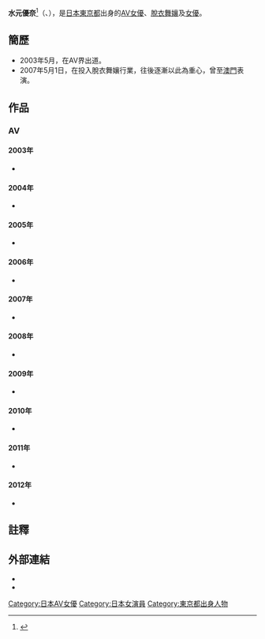{{AV女優|
|モデル名=水元 ゆうな
|ふりがな=みずもと ゆうな
|画像ファイル=
|別名=
|愛称=
|生年=1983
|生月=8
|生日=31
|出身地={{JPN}}[[東京都|東京都]]
|血液型=A
|時点=
|身長=157
|体重=
|バスト=88
|ウエスト=59
|ヒップ=86
|カップ=E
|股下=
|靴= 23.5
|身体備考=
|ジャンル=[[AV|AV]]
|AV出演期間=2003年 - 2012年
|活動備考=
|他の活動=[[脫衣舞孃|脫衣舞孃]]<br />2007年 - 
|その他=
}}
'''水元優奈'''<ref name=my>[http://blog.livedoor.jp/mizumoto_yuuna/archives/51712568.html {{lang|ja|水元ゆうなブログ : 水元優奈}}] {{webarchive|url=https://web.archive.org/web/20140508060937/http://blog.livedoor.jp/mizumoto_yuuna/archives/51712568.html |date=2014-05-08 }}</ref>（{{lang-ja|水元 ゆうな}}、{{bd|1983年|8月31日}}），是[[日本|日本]][[東京都|東京都]]出身的[[AV女優|AV女優]]、[[脫衣舞孃|脫衣舞孃]]及[[女優|女優]]。

== 簡歷 ==
* 2003年5月，在AV界出道。
* 2007年5月1日，在{{nihongo|'''東洋秀劇場'''|東洋ショー劇場}}投入脫衣舞孃行業，往後逐漸以此為重心，曾至[[澳門|澳門]]表演{{r|my}}。

== 作品 ==
=== AV ===
==== 2003年 ====
* {{lang|ja|つやキラ◆ 水元ゆうな（5月23日［VHS］/9月19日［DVD］、[[マックス・エー|マックス・エー]]）
* approach 水元ゆうな（5月27日［DVD］/6月27日［VHS］、[[アリスJAPAN|アリスJAPAN]]） 
* エレメント 水元ゆうな（7月25日［VHS］/11月21日［DVD］、マックス・エー）
* 誘惑のフェロモン 水元ゆうな（8月29日、アリスJAPAN）
* 眠れぬ夜は貴方と…。 水元ゆうな（9月30日、マックス・エー）
* 君がゆうなのオナペット 水元ゆうな（10月24日、アリスJAPAN）
* ベッドルームの女 水元ゆうな（11月28日、マックス・エー）
* アレが欲しくてタマらないM女ナース 水元ゆうな（12月19日、アリスJAPAN）
* MAX-A Anniversary 4（12月19日、マックス・エー）※総集編}}

==== 2004年 ====
* {{lang|ja|ワン◇らぶ 水元ゆうな（1月30日、マックス・エー）
* 女尻 水元ゆうな（2月20日、アリスJAPAN）
* 監禁ボディドール 水元ゆうな（3月30日、マックス・エー）
* 制服人形 水元ゆうな（4月23日、アリスJAPAN）
* 完全保存版 MAX-A極艶8時間 DVD5年の軌跡（5月21日、マックス・エー）※総集編
* 美巨乳 まっくすまっくす4時間（6月25日、マックス・エー）※総集編
* MORE MAXⅥ（7月23日、マックス・エー）※総集編
* ダブルストーリー 水元ゆうな（8月21日、[[h.m.p|h.m.p]]）
* 女尻CLIMAX 2004（8月27日、アリスJAPAN）※総集編
* ビューティ・ハニー2 水元ゆうな（8月31日、h.m.p）※レンタル
* DEEP SEX 水元ゆうな（9月21日、h.m.p）
* ブルーファイル 水元ゆうな（9月21日、マックス・エー）※総集編
* 魅せて！お姉さまのプライベートファック 水元ゆうな（9月21日、h.m.p）※レンタル
* 媚熱 淫らにさせて… 水元ゆうな（10月27日、h.m.p）
* とろけ～るお姉さまSEX 水元ゆうな（10月30日、h.m.p）※レンタル
* oh！水元ゆうな（11月10日、[[ビデオバンク|ビデオバンク]]）
* 愛欲★マニア 水元ゆうな（11月27日、h.m.p）※レンタル
* お姉さまは痴女?！ 水元ゆうな（11月27日、h.m.p）※レンタル
* アリスJAPAN2005（12月17日、アリスJAPAN）※総集編
* MAX-A Anniversary 5（12月17日、マックス・エー）※総集編
* キワどい欲情… 牝になるセックス 水元ゆうな（12月31日、h.m.p）※レンタル}}

==== 2005年 ====
* {{lang|ja|THE BODY 水元ゆうな（1月23日、[[宇宙企画|宇宙企画]]（[[メディアステーション|メディアステーション]]））※レンタル
* やっぱり監禁だ！まっくすまっくす4時間（1月28日、マックス・エー）※総集編
* あぶない！ゆうな先生 水元ゆうな（2月17日、宇宙企画）※レンタル
* 猥褻MAX 水元ゆうな（3月17日、宇宙企画）※レンタル
* Full Volume 水元ゆうな（3月21日、ビデオバンク）
* 超・騎乗 Bomb 4時間（3月21日、ビデオバンク）※総集編
* プレミア・ミックス 水元ゆうな（4月15日、メディアステーション）
* 超デジモ 水元ゆうな（4月22日、[[レアル・ワークス|レアル・ワークス]]）
* ザ メガネっ娘 Bomb 4時間（5月2日、ビデオバンク）※総集編
* ボクの彼女 水元ゆうな（5月20日、レアル・ワークス）
* 宇宙企画COMBO！4時間 ヌレヌレ女教師編（5月27日、メディアステーション）※総集編
* ザ・失神寸前Bomb！4時間（6月10日、ビデオバンク）※総集編
* ゆうなが奥さんになってあげる 水元ゆうなの癒し系おもてなし超高級ソープ嬢（6月17日、レアル・ワークス）
* Full Volume！GOLD 水元ゆうな（6月21日、ビデオバンク）※総集編
* 宇宙企画COMBO！4時間 ムレムレくい込みスク水＆競泳水着編（7月15日、メディアステーション）※総集編
* 超絶頂オマンコ拷問ライブ4時間スペシャル 水元ゆうな（7月22日、レアル・ワークス）
* 制服人形 着せ替えコレクション2005（7月22日、アリスJAPAN）※総集編
* レアル スーパーベスト8時間（7月22日、レアル・ワークス）※総集編
* 堕天使 X vs 猥褻MAX 4時間DX（7月29日、メディアステーション）※総集編
* 小沢菜穂と水元ゆうなのダブルドリームスペシャル（8月19日、レアル・ワークス）…共演：[[小沢菜穂|小沢菜穂]]
* h.m.pナイスボディNOW4時間（8月10日、ビデオバンク）※総集編
* h.m.p美尻NOW5時間（9月10日、ビデオバンク）※総集編
* ザ・ディープスロートBomb！4時間（9月21日、ビデオバンク）※総集編
* レアル 水元ゆうな（9月23日、レアル・ワークス）
* h.m.p潮吹きNOW4時間（10月10日、ビデオバンク）※総集編
* おちんちん熱いですよ ゆうなが優しく癒してあげる（10月21日、レアル・ワークス）
* プレミア・ミックス Best Collection4時間 2（10月21日、メディアステーション）※総集編
* DELTA-X 潮吹き 4時間（10月28日、メディアステーション）※総集編
* 宇宙企画 THE BEST EPISODE 2005（11月12日、メディアステーション）※総集編
* 猥褻フェラチオ 水元ゆうな（11月18日、レアル・ワークス）
* プレミアムBEST 水元ゆうな（11月22日、マックス・エー）※総集編
* 宇宙企画COMBO！4時間 裸エプロン編（12月9日、メディアステーション）※総集編
* 超・超デジモ 水元ゆうな（12月16日、レアル・ワークス）
* REAL WORKS 超高級ソープランド BEST 4時間（12月16日、レアル・ワークス）※総集編}}

==== 2006年 ====
* {{lang|ja|責め痴女 水元ゆうな（1月20日、レアル・ワークス）
* REAL BEST 4時間①（1月20日、レアル・ワークス）※総集編
* REAL WORKS フェラチオ BEST 4時間（1月20日、レアル・ワークス）※総集編
* ゆうなマニアデラックス4時間（2月17日、レアル・ワークス）※総集編
* REAL STARS 水元ゆうな BEST 4時間（2月17日、レアル・ワークス）※総集編
* 超絶頂オマンコ拷問ライブ4時間 BEST 4時間（2月17日、レアル・ワークス）※総集編
* 淫語とマンコでチンポいじめ 水元ゆうな（3月17日、レアル・ワークス）
* h.m.pセーラーNOW 4時間（3月21日、ビデオバンク）※総集編
* リアルセックス 水元ゆうな（4月21日、レアル・ワークス）
* h.m.pくびれNOW4時間（4月21日、ビデオバンク）※総集編
* 宇宙企画COMBO！4時間 めがねっ娘編（4月28日、メディアステーション）※総集編
* 僕だけの淫語レッスン 水元ゆうな（5月19日、レアル・ワークス）
* 水元ゆうなに責められたい！（6月16日、レアル・ワークス）
* 宇宙企画 スーパースター 4時間（6月16日、メディアステーション）※総集編
* やっぱり処女作だ！まっくすまっくす4時間（6月23日、マックス・エー）※総集編
* レアル 水元ゆうな 2（7月21日、レアル・ワークス）
* ボクの彼女2 水元ゆうな（8月18日、レアル・ワークス）
* REAL WORKS レアル シリーズ BEST 4時間（8月18日、レアル・ワークス）※総集編
* ザ・足コキBomb！4時間（9月21日、ビデオバンク）※総集編
* モーレツ！イカセ特訓 水元ゆうな（9月22日、レアル・ワークス）
* SEX革命 vol.13 水元ゆうな（10月13日、[[MOODYZ|MOODYZ]]）
* REAL STARS 水元ゆうな BEST 4時間 2（10月20日、レアル・ワークス）※総集編
* REALWORKS ダブルドリームBEST4時間 ～誘惑＆痴女編～（10月20日、レアル・ワークス）※総集編
* スーパーボディーの美尻、フェラチオ、超接写。 水元ゆうな（11月7日、[[プレミアム_(アダルトビデオ)|プレミアム]]）
* h.m.pレイプNOW4時間（11月10日、ビデオバンク）※総集編
* REAL STARS 水元ゆうな BEST4時間 3（11月17日、レアル・ワークス）※総集編
* ハイパーデジタルモザイクVol.048 水元ゆうな（12月1日、MOODYZ）
* スーパーボディーのチンチン介護 オトナの妄想ホスピタル。 水元ゆうな（12月7日、プレミアム）
* ザ・ご奉仕Bomb！4時間（12月21日、ビデオバンク）※総集編}}

==== 2007年 ====
* {{lang|ja|性感アクメFUCK 水元ゆうな（1月1日、MOODYZ）
* 超絶品ボディ4時間（1月13日、MOODYZ）※総集編
* 水元ゆうな 愛蔵版 本人が選ぶ最高に気持ち良かった10のSEX（1月19日、レアル・ワークス）
* REALSUPERBEST 8時間 3（1月19日、レアル・ワークス）※総集編
* REAL WORKS 淫語責め BEST 4時間（1月19日、レアル・ワークス）※総集編
* 9～12月作品集 全194タイトル 4時間（2月1日、MOODYZ）※総集編
* 激イカセ濃厚FUCK！ 水元ゆうな（2月13日、MOODYZ）
* 超絶品ボディーSPECIAL（3月1日、MOODYZ）… 共演：[[峰なゆか|峰なゆか]]、[[妃乃ひかり|妃乃ひかり]]、[[@YOU|@YOU]]
* 女教師 レイプ 輪姦 水元ゆうな（4月13日、MOODYZ）
* フェラチオ4時間（5月1日、MOODYZ）※総集編
* 挿入部ばかり集めました ハイパーデジタルモザイク4時間（5月1日、MOODYZ）※総集編
* 下半期 プレミアム傑作選（5月7日、プレミアム）※総集編
* 愛情ごっくんセックス♥ 水元ゆうな（5月13日、MOODYZ）
* 美脚4時間（5月13日、MOODYZ）※総集編
* 巨乳100人8時間（5月13日、MOODYZ）※総集編
* 旅情☆プライベートSEX4時間（5月21日、ビデオバンク）※総集編
* 1月～4月作品集 全145タイトル 4時間（6月1日、MOODYZ）※総集編
* プレミアデジタルモザイク Vol.024 水元ゆうな（6月7日、プレミアム）
* REAL WORKS 強制フェラ＆ディープスロートBEST 4時間（6月22日、レアル・ワークス）※総集編
* プレミアム・ビューティー 如月カレン＆水元ゆうな（7月7日、プレミアム）…共演：[[如月カレン|如月カレン]]
* 痴女淫語4時間（7月13日、MOODYZ）※総集編
* REAL SUPER BEST 8時間 4（7月20日、レアル・ワークス）※総集編
* ハイパーデジタルモザイク4時間（8月1日、MOODYZ）※総集編
* 誘惑女教師 水元ゆうな（8月7日、プレミアム）
* プレミア女優のフェラチオBEST 1（8月7日、プレミアム）※総集編
* REAL WORKS 責め痴女BEST 4時間 2（8月17日、レアル・ワークス）※総集編
* プレミア女優の美尻コレクション（1）（9月7日、プレミアム）※総集編
* 騎乗位100人8時間（9月13日、MOODYZ）※総集編
* 巨乳乱交4時間（10月13日、MOODYZ）※総集編
* 巨乳騎乗位4時間（11月1日、MOODYZ）※総集編
* あなたは4時間痴女られたい！ もう赤玉しかでない怒涛の70射精スペシャル！（11月16日、レアル・ワークス）※総集編
* 巨乳・揺れ乳・乱れ乳！騎乗位スペシャル 4時間（11月23日、メディアステーション）※総集編
* 濃厚FUCK4時間（12月1日、MOODYZ）※総集編
* ゴックン4時間（12月13日、MOODYZ）※総集編
* 本番100人8時間（12月13日、MOODYZ）※総集編
* 奥さんになってあげる グレイテストヒッツ（12月17日、レアル・ワークス）※総集編
* REAL WORKS これがなっ得モザイクだ！ 超デジモのヌキサシ！交尾4時間（12月17日、レアル・ワークス）※総集編}}

==== 2008年 ====
* {{lang|ja|巨乳4時間2（1月1日、MOODYZ）※総集編
* 超人気女優の絶頂SEX4時間（1月1日、MOODYZ）※総集編
* プレミア女優のフェラチオBEST 2 4時間（1月7日、プレミアム）※総集編
* SEX革命BEST4時間（1月13日、MOODYZ）※総集編
* フェラ100人8時間（1月13日、MOODYZ）※総集編
* イカセFUCK4時間（2月1日、MOODYZ）※総集編
* プレミア女優の結合部BEST4時間（2月7日、プレミアム）※総集編
* 巨乳 レイプ 凌辱4時間（2月13日、MOODYZ）※総集編
* 拘束椅子Legend 水元ゆうな（2月19日、[[ドグマ_(アダルトビデオ)|ドグマ]]）
* 下半期 プレミアム傑作選（3月7日、プレミアム）※総集編
* 水元ゆうな BEST 4時間（3月13日、MOODYZ）※総集編
* MEGA・MAX 女祭り 4枚組15時間 MAX-A ANNIVERSARY COMPLETE DX（3月14日、マックスエー）※総集編
* レアル3周年記念 噴かせてよ！ スーパースター潮吹き 4時間（3月21日、レアルワークス）※総集編
* 激揺れ！！ぷるぷる美巨乳4時間（4月13日、MOODYZ）※総集編
* 女教師 レイプ 輪姦BEST4時間（4月13日、MOODYZ）※総集編
* えずく！ オールスターディープスロートBEST 4時間（4月18日、レアルワークス）※総集編
* プレミア女優の騎乗位FUCK4時間スペシャル（5月7日、プレミアム）※総集編
* 水元ゆうなのガチンコ昇天SEX！（5月16日、[[マキシング|マキシング]]）
* レアル3周年記念 犯らせろ！ ダブルドリーム陵辱 4時間（5月16日、レアルワークス）※総集編
* ハイモザ 手コキ4時間 2（6月1日、MOODYZ）※総集編
* 総勢25人イキまくり！！絶頂FUCK4時間 連続絶頂SPECIAL（6月1日、MOODYZ）※総集編
* 挿入部ばかり集めましたハイパーデジタルモザイク36人4時間（6月13日、MOODYZ）※総集編
* 汗かけ！潮吹け！！SPORTS☆ゲリラ Vol.2 水元ゆうな（6月16日、マキシング）
* ヌルべちょローションFUCK4時間（7月1日、MOODYZ）※総集編
* ハイモザ イラマチオ4時間（7月1日、MOODYZ）※総集編
* 抵抗虚しく犯される！輪姦4時間（7月13日、MOODYZ）※総集編
* ザーメン頂戴！おねだりゴックンBEST（7月13日、MOODYZ）※総集編
* 潮吹き・ベスト80連発VOL.3（7月19日、ドグマ）※総集編
* 超人気女優25人！！特選！どスケベ濃厚FUCK4時間（8月13日、MOODYZ）※総集編
* 風俗ちゃんねる 09 水元ゆうな（8月16日、マキシング）
* エロスの金メダル☆（8月16日、マキシング）※総集編
* h.m.pがお贈りする歴代No.１アイドル たっぷり100人12時間（8月21日、h.m.p）※総集編
* ムービーバイヤーサイレントレイプ 声を出せない私 水元ゆうな（9月7日、[[アタッカーズ|アタッカーズ]]）
* プレミア女優×プレミア女優 超豪華競演スペシャル4時間（9月7日、プレミアム）※総集編
* 徹底的に嬲り尽くす！凄惨レイプ4時間（9月13日、MOODYZ）※総集編
* 夫の目の前で犯されて― 侵入者6（10月7日、アタッカーズ）
* MAX-A15周年Special極上アイドルHistory（10月10日、マックスエー）※総集編
* スゴイ！美巨乳（10月17日、レアルワークス）※総集編
* 壁越しのあやつり妻 恥ずかしい私を見ないで 水元ゆうな（11月7日、アタッカーズ）
* 水元ゆうなプレミアムBEST4時間（11月7日、プレミアム）※総集編
* 潮吹き100人盛り！！8時間（11月13日、MOODYZ）※総集編
* MAXING半期ベスト完全保存版Ⅳ（11月16日、マキシング）※総集編
* スゴイ！アナル見せ（11月17日、レアルワークス）※総集編
* スゴイ！潮吹き2（11月17日、レアルワークス）※総集編
* 女教師・堕ちるまで… 水元ゆうな（12月7日、アタッカーズ）
* レアル・ザ・ゴールデンショースペシャル！～レアル人気シリーズBEST3大公開～（12月19日、レアルワークス）※総集編
* 奥さんになってあげるBEST 15名の人気女優が入れ替わりお世話しますスペシャル（12月19日、レアルワークス）※総集編}}

==== 2009年 ====
* {{lang|ja|人気女優の特選SEX100連発！！8時間（1月1日、MOODYZ）※総集編
* 美人記者失踪事件 無限凌辱人形 不道徳な肉欲の餌食（1月7日、アタッカーズ）
* 超豪華スーパープレミア女優4時間デラックス（1月7日、プレミアム）※総集編
* プレミア女優の騎乗位FUCK4時間スペシャル2（1月7日、プレミアム）※総集編
* 水元ゆうな the BEST（1月16日、マキシング）※総集編
* 極上美女たちとハーレム3Pドリーム（1月16日、レアルワークス）※総集編
* 極道の女 筋､通させて頂きます｡（2月7日、アタッカーズ）
* 誘惑女教師BEST2 ～淫らな授業4時間スペシャル～（2月7日、プレミアム）※総集編
* あのアイドルがスーパーリマスターREMIXで甦る [水元ゆうな]（2月21日、ビデオバンク）※総集編
* 遺伝子の悲劇III 感染D.N.A.（3月7日、アタッカーズ）
* 美少女コレクターMAXING2008 8時間＆2枚組（3月16日、マキシング）※総集編
* プレミア女優の美尻コレクション3（4月7日、プレミアム）※総集編
* THE BEST OF CAST SUPER STARS☆FANTASTIC大乱交（4月19日、[[kira☆kira|kira☆kira]]）…共演：西野翔、小澤マリア、nao.
* 強制快楽研究室（5月7日、アタッカーズ）
* ATTACKERS Anthology.2008（5月7日、アタッカーズ）※総集編
* 夫の目の前で犯されて― BEST7（5月7日、アタッカーズ）※総集編
* 極上グラマラスボディBEST8時間スペシャル（5月7日、プレミアム）※総集編
* 涎ダラダラ！嗚咽の連続！イラマチオ50人4時間（5月13日、MOODYZ）※総集編
* h.m.pカウントダウン2009 ［lynx］（5月21日、h.m.p）※総集編
* 黄金伝説 水元ゆうなの原点（5月22日、マックス・エー）※総集編
* 集団ポルチオ大乱交6時間（6月1日、MOODYZ）…共演：[[大沢佑香|大沢佑香]]、[[友田真希|友田真希]]、[[乃亜|乃亜]]、[[辻さき|辻さき]]
* このナイスバディがスゴイ！（6月16日、マキシング）※総集編
* あのアイドルがスーパーリマスターREMIXで甦る ［ナイスボディ Vol.2］（6月21日、ビデオバンク）※総集編
* 女スパイ セクシャル クラッシャー（7月7日、アタッカーズ）
* THE BEST OF 水元ゆうな（7月7日、アタッカーズ）※総集編
* REAL SPECIAL BEST ヌキサシばっちり 100人8時間（7月17日、レアルワークス）※総集編
* kira☆kiraフェラチオ学園祭-女教師編 Vol.2-（7月19日、kira☆kira）…他出演：小澤マリア、[[大塚咲|大塚咲]]、[[桜井エミリ|桜井エミリ]]、[[蒼木ゆきな|蒼木ゆきな]]、[[秋川ルイ|秋川ルイ]]、[[nao.|nao.]]、[[美空あやか|美空あやか]]、[[夏川えり|夏川えり]]、[[水森れん|水森れん]]、[[緋村由衣|緋村由衣]]、[[稲盛ケイト|稲盛ケイト]]、[[井川美穂|井川美穂]]、[[浅見樹奈|浅見樹奈]]、[[佐伯奈々|佐伯奈々]]、[[新垣ありな|新垣ありな]]
* 拘束椅子全集 リアルエロ 全てはこの椅子から始まった（7月19日、ドグマ）※総集編
* 淫語の教科書特選20語録（8月1日、MOODYZ）※総集編
* 新奴隷島 第六章 普通の生活がしたかった…（8月7日、アタッカーズ）…共演：[[青木玲|青木玲]]、[[鷹宮りょう|鷹宮りょう]] 
* プレミア女優の騎乗位FUCK4時間スペシャル3（8月7日、プレミアム）※総集編
* フェラチオ100人8時間（8月13日、MOODYZ）※総集編
* THE AV WORLD SPECIAL 美女達の共演SPECIAL24時間夢のハーレム（8月19日、ROOKIE）※総集編
* MOODYZ上半期BEST100タイトル8時間（9月1日、MOODYZ）※総集編
* 女捜査官、堕ちるまで… 都市伝説 人喰椅子事件（9月7日、アタッカーズ）
* サイレントレイプ 声を出せない私 完全ノーカット版（9月7日、アタッカーズ）※総集編
* 美巨乳・爆乳＆パイズリ100人8時間（9月13日、MOODYZ）※総集編
* このぷるるん美乳がたまらない！（9月16日、マキシング）※総集編
* MAXING女優をイカセまくり！！ 本気(マジ)イキコレクション8時間（9月16日、マキシング）※総集編
* kira☆kira BEST -狂乱交-やりまくりカーニバル4時間（9月19日、kira☆kira）※総集編
* 曼堕羅文庫（10月7日、アタッカーズ）
* 女教師プレミアムBEST 8時間スペシャル（10月7日、プレミアム）※総集編
* kira☆kira BEST 2009上半期総集編（10月19日、kira☆kira）※総集編
* 5月～8月作品集 全120タイトル 4時間（11月1日、MOODYZ）※総集編
* あなた、許して…。 ―隣の男に犯されて2―（11月7日、アタッカーズ）
* 凌辱レイプ4時間（11月13日、MOODYZ）※総集編
* 奴隷城5（12月7日、アタッカーズ、ATTACKERS RBD-176）…共演： [[姫咲りりあ|姫咲りりあ]]、[[牧本千幸|牧本千幸]]、[[MAYA|MAYA]] 
* 強制・凌辱イラマチオ100人BEST8時間（12月13日、MOODYZ）※総集編
* 風俗ちゃんねるデラックス2（12月16日、マキシング）※総集編}}

==== 2010年 ====
* {{lang|ja|ATTACKERS 女捜査官BEST2 （1月7日、アタッカーズ）※総集編
* 男を狂わせる絶品ボディ4時間 （2月13日、ムーディーズ）※オムニバス作品
* 憧れのキス魔先生に襲われた！ （2月25日、美）
* 水元ゆうなちゃんタオル一枚男湯入ってみませんか？ HARD （3月18日、SODクリエイト）
* 夫の目の前で犯された純な妻たち 20話480分 （5月19日、ROOKIE）※総集編
* くノ一拷問凌辱5 （6月7日、アタッカーズ）共演：[[あすか伊央|あすか伊央]]
* あなた、許して…。総集編 （6月7日、アタッカーズ）※総集編
* 奴隷ソープに堕ちた人妻2 水元ゆうな （7月7日、アタッカーズ）
* ところ構わず男に乗っちゃう！馬乗り女たち53人4時間（7月25日、美）※総集編
* 未亡人の柔肌 義姉さんが犯されたあの日…。水元ゆうな（8月7日、アタッカーズ）
* SEXよりもいやらしい接吻BEST4時間（8月25日、美）※総集編
* MOODYZ10周年記念作品集 人気女優編（9月13日、MOODYZ）※総集編
* ムーディーズ特選 ごっくん1,000連発！！（10月1日、MOODYZ）※総集編
* THE BEST OF 水元ゆうな2（10月7日、アタッカーズ）※総集編
* ドリーム泡姫12人！超高級ソープランドへいらっしゃい（10月16日、マキシング）※総集編
* 美2010年上半期総集編（10月25日、美）※総集編
* ね～っとりベロキスSEX4時間（11月1日、MOODYZ）※総集編
* たま～にタメ語になる敬語 水元ゆうな（11月5日、ワープエンタテインメント）
* ATTACKERS 女教師BEST（11月7日、アタッカーズ）※総集編
* スチュワーデスin...（脅迫スイートルーム）標的 水元ゆうな（11月15日、ドリームチケット） 
* 憧れの同僚が、目の前で全裸で宴会芸をさせられて 水元ゆうな（11月18日、SODクリエイト）
* 美フェラチオ大全集vol.2 -肉棒を舐め回す濃厚フェラ（11月25日、美）※総集編
* -働く大人の女たち- 綺麗なお姉さんに犯されたい-（11月25日、美）※総集編
* 母相姦 夏の誘惑…母さんの酒グセと秘密の関係 水元ゆうな（12月1日、VENUS）
* BEST HIT DREAM TICKET 2010年ドリームチケット下半期総集編 THE4時間（12月5日、ドリームチケット）※総集編
* 完全催眠凌辱 芸能人、堕ちるまで…水元ゆうな（12月7日、アタッカーズ）
* 特選女優20選 SPECIAL6時間（12月25日、美）※総集編
* 絶頂と潮吹き厳選50人（12月25日、美）※総集編}}
====2011年 ====
* {{lang|ja|言いなり妻（1月25日、Madonna）
* 友人の妻はドスケベ家庭教師（2月1日、ヴィーナス）
* 噂の居酒屋美人女将ゆうな 夫の前で犯されて…（2月7日、桃太郎）
* DUAL BOX 6時間（2月16日、MAXING）個人総集編
* フラダンサー（2月25日、Madonna）
* いいなり妻 良妻の条件（3月7日、桃太郎）
* ツン顔でイキガマンするオンナ教師（4月15日、So）
* 触手に溺れて— 女教師 触祭の宴（5月7日、in mad）
* ペニバン女医アナル狩り（5月15日、So）
* 公然ワイセツ淫乱SEX（5月19日、乱丸）
* 淫語痴女 寸止め・見下し・言葉責め中毒の女（5月19日、Dogma）
* 生々しい夫婦の性交（5月25日、Madonna）
* 光と影 姉妹の絆（6月7日、アタッカーズ）共演：黒木アリサ
* 湯けむり近親相姦 母子入浴交尾（7月1日、ヴィーナス）
* 窓際社員の僕の会社に中途入社してきた妻（7月13日、MOODYZ）
* 本能剥き出し生中出しセックス（7月25日、ダスッ！）
* 温泉宿で犯された僕の妻娘（8月2日、DOC）
* 人妻ゆうな（8月7日、桃太郎）
* 中出し近親相姦 息子に犯された母（8月19日、ヴィーナス）
* 男根に育てられた女 肉体哀記（11月7日、アタッカーズ）共演：春香るり、風花
* S級熟女コンプリートファイル4時間（12月19日、ヴィーナス）個人総集編}}

==== 2012年 ====
* {{lang|ja|潜入調査！！興信所の母（1月1日、ヴィーナス）
* 夫に売られた奴隷人妻（1月13日、MOODYZ）
* 艶美乱舞 16時間（1月19日、Rookie）個人総集編
* ホームレス淫乱SEX（1月19日、乱丸）
* ぶっかけ中出し輪姦500連発（1月25日、ダスッ！）
* 男根に躾けられた女7（2月7日、アタッカーズ）
* 近親相姦 寝取られ物語 見知らぬ男と我が息子、恍惚の連続寝取られ姦！！（2月19日、ヴィーナス）
* いやらし〜いバキューム女の終わらない男潮噴き（5月19日、Rookie）
* 幻母 禁断母子スワップ はれんち姉妹の愛息交姦日記（6月19日、ヴィーナス）共演：森ななこ
* 人妻のおねだり 〜主人の代わりにシテ下さい〜（6月25日、Madonna）
* 近親相姦 エロ尻母（8月1日、ヴィーナス）
* 包容力と母性愛に包みこまれる淫語ビデオ 水元ゆうな先生（9月19日、Dogma）
* 水元ゆうなが30人の精子を一気に抜く！（10月25日、ダスッ！）
* 女狐（12月7日、ATTACKERS(in mad)）}}

== 註釋 ==
{{reflist}}

== 外部連結 ==
* {{lang|ja|[http://www.mizumotoyuuna.com/ 水元ゆうな Official web site]
* [http://av.manzoku.or.jp/ マンゾクディーバ公式HP]
* [http://blog.livedoor.jp/mizumoto_yuuna/ 水元ゆうなブログ]}}
* {{Twitter|MizumotoYuuna|{{lang|ja|水元ゆうな}}}}

{{DEFAULTSORT:Mizumoto Yuuna}}
[[Category:日本AV女優|Category:日本AV女優]]
[[Category:日本女演員|Category:日本女演員]]
[[Category:東京都出身人物|Category:東京都出身人物]]